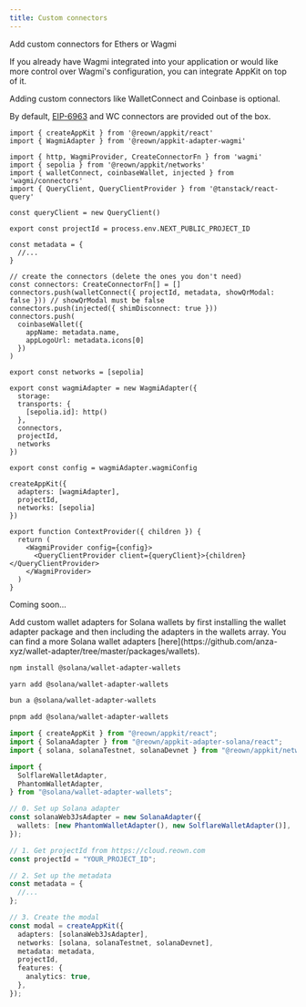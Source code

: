 ```yaml
---
title: Custom connectors
---
```


Add custom connectors for Ethers or Wagmi

<Tabs>
<Tab title="Wagmi">

If you already have Wagmi integrated into your application or would like more control over Wagmi's configuration, you can integrate AppKit on top of it.

Adding custom connectors like WalletConnect and Coinbase is optional.

By default, [EIP-6963](https://eips.ethereum.org/EIPS/eip-6963) and WC connectors are provided out of the box.

```tsx
import { createAppKit } from '@reown/appkit/react'
import { WagmiAdapter } from '@reown/appkit-adapter-wagmi'

import { http, WagmiProvider, CreateConnectorFn } from 'wagmi'
import { sepolia } from '@reown/appkit/networks'
import { walletConnect, coinbaseWallet, injected } from 'wagmi/connectors'
import { QueryClient, QueryClientProvider } from '@tanstack/react-query'

const queryClient = new QueryClient()

export const projectId = process.env.NEXT_PUBLIC_PROJECT_ID

const metadata = {
  //...
}

// create the connectors (delete the ones you don't need)
const connectors: CreateConnectorFn[] = []
connectors.push(walletConnect({ projectId, metadata, showQrModal: false })) // showQrModal must be false
connectors.push(injected({ shimDisconnect: true }))
connectors.push(
  coinbaseWallet({
    appName: metadata.name,
    appLogoUrl: metadata.icons[0]
  })
)

export const networks = [sepolia]

export const wagmiAdapter = new WagmiAdapter({
  storage:
  transports: {
    [sepolia.id]: http()
  },
  connectors,
  projectId,
  networks
})

export const config = wagmiAdapter.wagmiConfig

createAppKit({
  adapters: [wagmiAdapter],
  projectId,
  networks: [sepolia]
})

export function ContextProvider({ children }) {
  return (
    <WagmiProvider config={config}>
      <QueryClientProvider client={queryClient}>{children}</QueryClientProvider>
    </WagmiProvider>
  )
}
```

</Tab>
<Tab title="Ethers">

Coming soon...

</Tab>
<Tab title="Solana">
Add custom wallet adapters for Solana wallets by first installing the wallet adapter package and then including the adapters in the wallets array. You can find a more Solana wallet adapters [here](https://github.com/anza-xyz/wallet-adapter/tree/master/packages/wallets).

<CodeGroup>

```bash npm
npm install @solana/wallet-adapter-wallets
```

```bash Yarn
yarn add @solana/wallet-adapter-wallets
```

```bash Bun
bun a @solana/wallet-adapter-wallets
```

```bash pnpm
pnpm add @solana/wallet-adapter-wallets
```
</CodeGroup>

```ts
import { createAppKit } from "@reown/appkit/react";
import { SolanaAdapter } from "@reown/appkit-adapter-solana/react";
import { solana, solanaTestnet, solanaDevnet } from "@reown/appkit/networks";

import {
  SolflareWalletAdapter,
  PhantomWalletAdapter,
} from "@solana/wallet-adapter-wallets";

// 0. Set up Solana adapter
const solanaWeb3JsAdapter = new SolanaAdapter({
  wallets: [new PhantomWalletAdapter(), new SolflareWalletAdapter()],
});

// 1. Get projectId from https://cloud.reown.com
const projectId = "YOUR_PROJECT_ID";

// 2. Set up the metadata
const metadata = {
  //...
};

// 3. Create the modal
const modal = createAppKit({
  adapters: [solanaWeb3JsAdapter],
  networks: [solana, solanaTestnet, solanaDevnet],
  metadata: metadata,
  projectId,
  features: {
    analytics: true,
  },
});
```

</Tab>
</Tabs>
